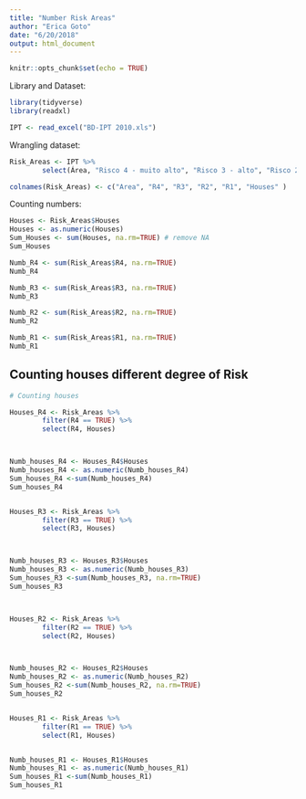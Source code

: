 ```yaml
---
title: "Number Risk Areas"
author: "Erica Goto"
date: "6/20/2018"
output: html_document
---
```


```r
knitr::opts_chunk$set(echo = TRUE)
```

Library and Dataset:
```r
library(tidyverse)
library(readxl)

IPT <- read_excel("BD-IPT 2010.xls")


```


Wrangling dataset:
```r
Risk_Areas <- IPT %>%
        select(Área, "Risco 4 - muito alto", "Risco 3 - alto", "Risco 2 - médio","Risco 1 - baixo", "Número de moradias na Área:")

colnames(Risk_Areas) <- c("Area", "R4", "R3", "R2", "R1", "Houses" )

```


Counting numbers: 
```r

Houses <- Risk_Areas$Houses 
Houses <- as.numeric(Houses)
Sum_Houses <- sum(Houses, na.rm=TRUE) # remove NA
Sum_Houses

Numb_R4 <- sum(Risk_Areas$R4, na.rm=TRUE)
Numb_R4

Numb_R3 <- sum(Risk_Areas$R3, na.rm=TRUE)
Numb_R3

Numb_R2 <- sum(Risk_Areas$R2, na.rm=TRUE)
Numb_R2

Numb_R1 <- sum(Risk_Areas$R1, na.rm=TRUE)
Numb_R1


```
## Counting houses different degree of Risk 
```r
# Counting houses

Houses_R4 <- Risk_Areas %>%
        filter(R4 == TRUE) %>%
        select(R4, Houses)



Numb_houses_R4 <- Houses_R4$Houses
Numb_houses_R4 <- as.numeric(Numb_houses_R4)
Sum_houses_R4 <-sum(Numb_houses_R4)
Sum_houses_R4


Houses_R3 <- Risk_Areas %>%
        filter(R3 == TRUE) %>%
        select(R3, Houses)



Numb_houses_R3 <- Houses_R3$Houses
Numb_houses_R3 <- as.numeric(Numb_houses_R3)
Sum_houses_R3 <-sum(Numb_houses_R3, na.rm=TRUE)
Sum_houses_R3



Houses_R2 <- Risk_Areas %>%
        filter(R2 == TRUE) %>%
        select(R2, Houses)



Numb_houses_R2 <- Houses_R2$Houses
Numb_houses_R2 <- as.numeric(Numb_houses_R2)
Sum_houses_R2 <-sum(Numb_houses_R2, na.rm=TRUE)
Sum_houses_R2


Houses_R1 <- Risk_Areas %>%
        filter(R1 == TRUE) %>%
        select(R1, Houses)


Numb_houses_R1 <- Houses_R1$Houses
Numb_houses_R1 <- as.numeric(Numb_houses_R1)
Sum_houses_R1 <-sum(Numb_houses_R1)
Sum_houses_R1
```

